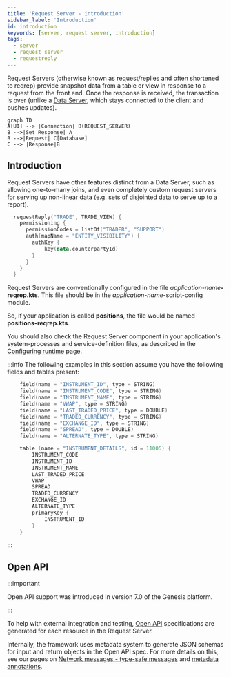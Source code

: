 ```yaml
---
title: 'Request Server - introduction'
sidebar_label: 'Introduction'
id: introduction
keywords: [server, request server, introduction]
tags:
  - server
  - request server
  - requestreply
---
```





Request Servers (otherwise known as request/replies and often shortened to reqrep) provide snapshot data from a table or view in response to a request from the front end. Once the response is received, the transaction is over (unlike a [Data Server](../../../server/data-server/basics), which stays connected to the client and pushes updates).

```mermaid
graph TD
A[UI] --> |Connection| B(REQUEST_SERVER)
B -->|Set Response| A
B -->|Request| C[Database]
C --> |Response|B
```
## Introduction
Request Servers have other features distinct from a Data Server, such as allowing one-to-many joins, and even completely custom request servers for serving up non-linear data (e.g. sets of disjointed data to serve up to a report).

```kotlin
  requestReply("TRADE", TRADE_VIEW) {
    permissioning {
      permissionCodes = listOf("TRADER", "SUPPORT")
      auth(mapName = "ENTITY_VISIBILITY") {
        authKey {
            key(data.counterpartyId)
        }
      }
    }
  }
```

Request Servers are conventionally configured in the file _application-name_**-reqrep.kts**. This file should be in the _application-name_-script-config module.

So, if your application is called **positions**, the file would be named **positions-reqrep.kts**.

You should also check the Request Server component in your application's system-processes and service-definition files, as described in the [Configuring runtime](../../../server/request-server/configuring-runtime) page.

:::info
The following examples in this section assume you have the following fields and tables present:

```kotlin
    field(name = "INSTRUMENT_ID", type = STRING)
    field(name = "INSTRUMENT_CODE", type = STRING)
    field(name = "INSTRUMENT_NAME", type = STRING)
    field(name = "VWAP", type = STRING)
    field(name = "LAST_TRADED_PRICE", type = DOUBLE)
    field(name = "TRADED_CURRENCY", type = STRING)
    field(name = "EXCHANGE_ID", type = STRING)
    field(name = "SPREAD", type = DOUBLE)
    field(name = "ALTERNATE_TYPE", type = STRING)
```

```kotlin
    table (name = "INSTRUMENT_DETAILS", id = 11005) {
        INSTRUMENT_CODE
        INSTRUMENT_ID
        INSTRUMENT_NAME
        LAST_TRADED_PRICE
        VWAP
        SPREAD
        TRADED_CURRENCY
        EXCHANGE_ID
        ALTERNATE_TYPE
        primaryKey {
            INSTRUMENT_ID
        }
    }
```
:::

## Open API

:::important

Open API support was introduced in version 7.0 of the Genesis platform.

:::

To help with external integration and testing, [Open API](../../integration/open-api/) specifications are generated for each resource in the Request Server.

Internally, the framework uses metadata system to generate JSON schemas for input and return objects in the Open API spec. For more details on this, see our pages on [Network messages - type-safe messages](../../network-messages/type-safe-messages) and [metadata annotations](../../network-messages/metadata-annotations).
